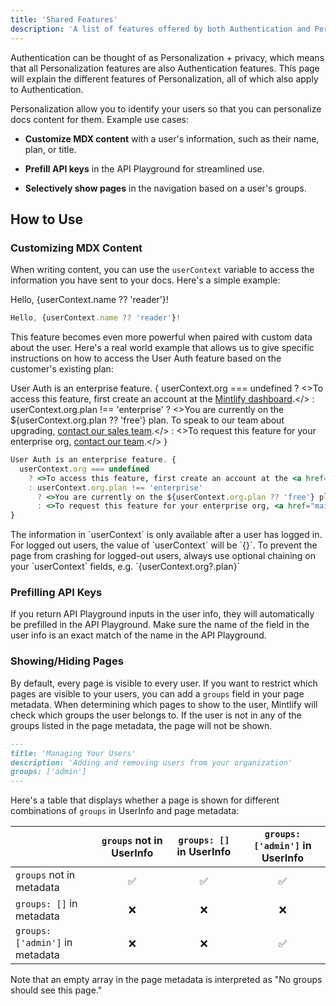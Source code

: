 ```yaml
---
title: 'Shared Features'
description: 'A list of features offered by both Authentication and Personalization'
---
```


Authentication can be thought of as Personalization + privacy, which means that all
Personalization features are also Authentication features. This page will explain the
different features of Personalization, all of which also apply to Authentication.

Personalization allow you to identify your users so that you can personalize docs
content for them. Example use cases:

- **Customize MDX content** with a user's information, such as their name, plan, or title.

- **Prefill API keys** in the API Playground for streamlined use.

- **Selectively show pages** in the navigation based on a user's groups.

## How to Use

### Customizing MDX Content

When writing content, you can use the `userContext` variable to access the information you have sent to your docs. Here's a simple example:

Hello, {userContext.name ?? 'reader'}!

```jsx
Hello, {userContext.name ?? 'reader'}!
```

This feature becomes even more powerful when paired with custom data about the user. Here's a real world example that allows us to give specific instructions on how to access the User Auth feature based on the customer's existing plan:

User Auth is an enterprise feature. {
userContext.org === undefined
? <>To access this feature, first create an account at the <a href="https://dashboard.mintlify.com/login">Mintlify dashboard</a>.</>
: userContext.org.plan !== 'enterprise'
  ? <>You are currently on the ${userContext.org.plan ?? 'free'} plan. To speak to our team about upgrading, <a href="mailto:sales@mintlify.com">contact our sales team</a>.</>
  : <>To request this feature for your enterprise org, <a href="mailto:sales@mintlify.com">contact our team</a>.</>
}

```jsx
User Auth is an enterprise feature. {
  userContext.org === undefined
    ? <>To access this feature, first create an account at the <a href="https://dashboard.mintlify.com/login">Mintlify dashboard</a>.</>
    : userContext.org.plan !== 'enterprise'
      ? <>You are currently on the ${userContext.org.plan ?? 'free'} plan. To speak to our team about upgrading, <a href="mailto:sales@mintlify.com">contact our sales team</a>.</>
      : <>To request this feature for your enterprise org, <a href="mailto:sales@mintlify.com">contact our team</a>.</>
}
```

<Note>
  The information in `userContext` is only available after a user has logged in. For logged out users, the value of `userContext` will be `{}`. To prevent the page from crashing for logged-out users, always use optional chaining on your `userContext` fields, e.g. `{userContext.org?.plan}`
</Note>

### Prefilling API Keys

If you return API Playground inputs in the user info, they will automatically be prefilled in the API Playground. Make sure the name of the field in the user info is an exact match of the name in the API Playground.

### Showing/Hiding Pages

By default, every page is visible to every user. If you want to restrict which pages are visible to your users, you can add a `groups` field in your page metadata.
When determining which pages to show to the user, Mintlify will check which groups the user belongs to.
If the user is not in any of the groups listed in the page metadata, the page will not be shown.

```md
---
title: 'Managing Your Users'
description: 'Adding and removing users from your organization'
groups: ['admin']
---
```

Here's a table that displays whether a page is shown for different combinations of `groups` in UserInfo and page metadata:

|                                 | `groups` not in UserInfo | `groups: []` in UserInfo | `groups: ['admin']` in UserInfo |
| :------------------------------ | :----------------------: | :----------------------: | :-----------------------------: |
| `groups` not in metadata        |             ✅            |             ✅            |                ✅                |
| `groups: []` in metadata        |             ❌            |             ❌            |                ❌                |
| `groups: ['admin']` in metadata |             ❌            |             ❌            |                ✅                |

<Note>Note that an empty array in the page metadata is interpreted as "No groups should see this page."</Note>